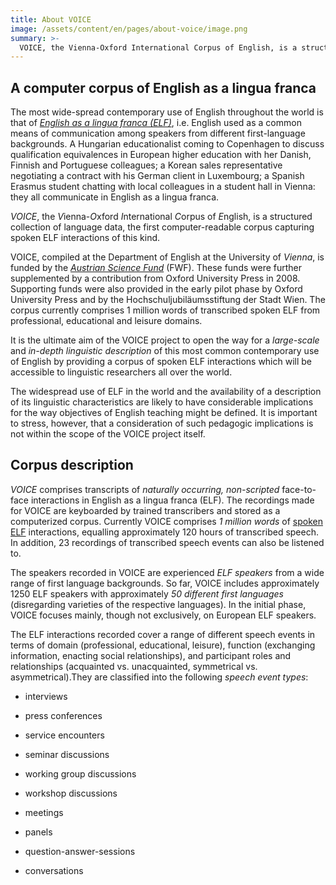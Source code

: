 ```yaml
---
title: About VOICE
image: /assets/content/en/pages/about-voice/image.png
summary: >-
  VOICE, the Vienna-Oxford International Corpus of English, is a structured collection of language data, the first computer-readable corpus capturing spoken ELF interactions of this kind.
---
```

## A computer corpus of English as a lingua franca

The most wide-spread contemporary use of English throughout the world is that of [*English as a lingua franca (ELF)*](https://www.univie.ac.at/voice/page/faq#elf), i.e. English used as a common means of communication among speakers from different first-language backgrounds. A Hungarian educationalist coming to Copenhagen to discuss qualification equivalences in European higher education with her Danish, Finnish and Portuguese colleagues; a Korean sales representative negotiating a contract with his German client in Luxembourg; a Spanish Erasmus student chatting with local colleagues in a student hall in Vienna: they all communicate in English as a lingua franca.

*VOICE*, the *V*ienna-*O*xford *I*nternational *C*orpus of *E*nglish, is a structured collection of language data, the first computer-readable corpus capturing spoken ELF interactions of this kind.

VOICE, compiled at the Department of English at the University of *Vienna*, is funded by the [*Austrian Science Fund*](http://www.fwf.ac.at/) (FWF). These funds were further supplemented by a contribution from Oxford University Press in 2008. Supporting funds were also provided in the early pilot phase by Oxford University Press and by the Hochschuljubiläumsstiftung der Stadt Wien. The corpus currently comprises 1 million words of transcribed spoken ELF from professional, educational and leisure domains.

It is the ultimate aim of the VOICE project to open the way for a *large-scale* and *in-depth linguistic description* of this most common contemporary use of English by providing a corpus of spoken ELF interactions which will be accessible to linguistic researchers all over the world.

The widespread use of ELF in the world and the availability of a description of its linguistic characteristics are likely to have considerable implications for the way objectives of English teaching might be defined. It is important to stress, however, that a consideration of such pedagogic implications is not within the scope of the VOICE project itself.

## Corpus description

*VOICE* comprises transcripts of *naturally occurring, non-scripted* face-to-face interactions in English as a lingua franca (ELF). The recordings made for VOICE are keyboarded by trained transcribers and stored as a computerized corpus. Currently VOICE comprises *1 million words* of [spoken ELF](https://www.univie.ac.at/voice/page/faq#focus) interactions, equalling approximately 120 hours of transcribed speech. In addition, 23 recordings of transcribed speech events can also be listened to.

The speakers recorded in VOICE are experienced *ELF speakers* from a wide range of first language backgrounds. So far, VOICE includes approximately 1250 ELF speakers with approximately *50 different first languages* (disregarding varieties of the respective languages). In the initial phase, VOICE focuses mainly, though not exclusively, on European ELF speakers.

The ELF interactions recorded cover a range of different speech events in terms of domain (professional, educational, leisure), function (exchanging information, enacting social relationships), and participant roles and relationships (acquainted vs. unacquainted, symmetrical vs. asymmetrical).They are classified into the following *speech event types*:

* interviews

* press conferences

* service encounters

* seminar discussions

* working group discussions

* workshop discussions

* meetings

* panels

* question-answer-sessions

* conversations
